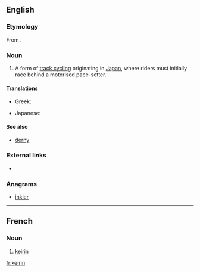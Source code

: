 ==English==

===Etymology===
From {{etyl|ja|en}} {{term|競輪||racing wheels|lang=ja}}.

===Noun===
{{en-noun|~}}

# {{context|cycling|lang=en}} A form of [[track cycling]] originating in [[Japan]], where riders must initially race behind a motorised pace-setter.

====Translations====
{{trans-top|form of track cycling}}
* Greek: {{t|el|κέιριν|n|tr=kéirin}}
{{trans-mid}}
* Japanese: {{t-|ja|競輪|tr=keirin}}
{{trans-bottom}}

====See also====
* [[derny]]

===External links===
* {{pedialite}}

===Anagrams===
* [[inkier#English|inkier]]

----

==French==
===Noun===
{{fr-noun|m}}
# {{context|cycling|lang=fr}} [[#English|keirin]]

[[fr:keirin]]